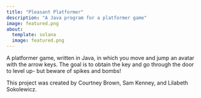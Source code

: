 ```yaml
---
title: "Pleasant Platformer"
description: "A Java program for a platformer game"
image: featured.png
about:
  template: solana
  image: featured.png
---
```


A platformer game, written in Java, in which you move and jump an avatar with the arrow keys. The goal is to obtain the key and go through the door to level up- but beware of spikes and bombs!

This project was created by Courtney Brown, Sam Kenney, and Lilabeth Sokolewicz.
